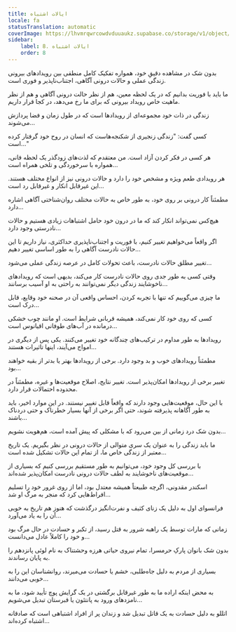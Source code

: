 ```yaml
---
title: ایالات اشتباه
locale: fa
statusTranslation: automatic
coverImage: https://lhvmrqwrcowdvduuaukz.supabase.co/storage/v1/object/public/strapi-uploads/small_cover-tratado-de-psicologia-revolucionaria.webp-5e15e1cec4e0ebebcde5d7fc7565d8fd.webp
sidebar:
    label: 8. ایالات اشتباه
    order: 8
---
```

بدون شک در مشاهده دقیقِ خود، همواره تفکیک کامل منطقی بین رویدادهای بیرونی زندگی عملی و حالات درونی آگاهی، اجتناب‌ناپذیر و فوری است.

ما باید با فوریت بدانیم که در یک لحظه معین، هم از نظر حالت درونی آگاهی و هم از نظر ماهیت خاص رویداد بیرونی که برای ما رخ می‌دهد، در کجا قرار داریم.

زندگی در ذات خود مجموعه‌ای از رویدادها است که در طول زمان و فضا پردازش می‌شوند...

کسی گفت: "زندگی زنجیری از شکنجه‌هاست که انسان در روح خود گرفتار کرده است..."

هر کسی در فکر کردن آزاد است. من معتقدم که لذت‌های زودگذر یک لحظه فانی، همواره با سرخوردگی و تلخی همراه است...

هر رویدادی طعم ویژه و مشخص خود را دارد و حالات درونی نیز از انواع مختلف هستند. این غیرقابل انکار و غیرقابل رد است...

مطمئناً کار درونی بر روی خود، به طور خاص به حالات مختلف روان‌شناختی آگاهی اشاره دارد...

هیچ‌کس نمی‌تواند انکار کند که ما در درون خود حامل اشتباهات زیادی هستیم و حالات نادرستی وجود دارد...

اگر واقعاً می‌خواهیم تغییر کنیم، با فوریت و اجتناب‌ناپذیری حداکثری، نیاز داریم تا این حالات نادرست آگاهی را به طور اساسی تغییر دهیم...

تغییر مطلق حالات نادرست، باعث تحولات کامل در عرصه زندگی عملی می‌شود...

وقتی کسی به طور جدی روی حالات نادرست کار می‌کند، بدیهی است که رویدادهای ناخوشایند زندگی دیگر نمی‌توانند به راحتی به او آسیب برسانند...

ما چیزی می‌گوییم که تنها با تجربه کردن، احساس واقعی آن در صحنه خود وقایع، قابل درک است...

کسی که روی خود کار نمی‌کند، همیشه قربانی شرایط است. او مانند چوب خشکی درمانده در آب‌های طوفانی اقیانوس است...

رویدادها به طور مداوم در ترکیب‌های چندگانه خود تغییر می‌کنند. یکی پس از دیگری در امواج می‌آیند، اینها تاثیرات هستند...

مطمئناً رویدادهای خوب و بد وجود دارد. برخی از رویدادها بهتر یا بدتر از بقیه خواهند بود...

تغییر برخی از رویدادها امکان‌پذیر است. تغییر نتایج، اصلاح موقعیت‌ها و غیره، مطمئناً در محدوده احتمالات قرار دارد.

با این حال، موقعیت‌هایی وجود دارند که واقعاً قابل تغییر نیستند. در این موارد اخیر، باید به طور آگاهانه پذیرفته شوند، حتی اگر برخی از آنها بسیار خطرناک و حتی دردناک باشند...

بدون شک درد زمانی از بین می‌رود که با مشکلی که پیش آمده است، هم‌هویت نشویم...

ما باید زندگی را به عنوان یک سری متوالی از حالات درونی در نظر بگیریم. یک تاریخ معتبر از زندگی خاص ما، از تمام این حالات تشکیل شده است...

با بررسی کل وجود خود، می‌توانیم به طور مستقیم بررسی کنیم که بسیاری از موقعیت‌های ناخوشایند به لطف حالات درونی نادرست امکان‌پذیر شده‌اند...

اسکندر مقدونی، اگرچه طبیعتاً همیشه معتدل بود، اما از روی غرور خود را تسلیم افراط‌هایی کرد که منجر به مرگ او شد...

فرانسوای اول به دلیل یک زنای کثیف و نفرت‌انگیز درگذشت که هنوز هم تاریخ به خوبی آن را به یاد می‌آورد...

زمانی که مارات توسط یک راهبه شرور به قتل رسید، از تکبر و حسادت در حال مرگ بود و خود را کاملاً عادل می‌دانست...

بدون شک بانوان پارکِ حرمسرا، تمام نیروی حیاتی هرزه وحشتناک به نام لوئی پانزدهم را به پایان رساندند.

بسیاری از مردم به دلیل جاه‌طلبی، خشم یا حسادت می‌میرند، روانشناسان این را به خوبی می‌دانند...

به محض اینکه اراده ما به طور غیرقابل برگشتی در یک گرایش پوچ تأیید شود، ما به نامزدهای ورود به پانتئون یا قبرستان تبدیل می‌شویم...

اتللو به دلیل حسادت به یک قاتل تبدیل شد و زندان پر از افراد اشتباهی است که صادقانه اشتباه کرده‌اند...

